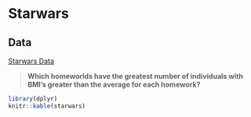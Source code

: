 # Starwars 

## Data

[Starwars Data](https://github.com/tidyverse/dplyr/tree/main/data-raw)

::: {.rmdnote}

> **Which homeworlds have the greatest number of individuals with BMI’s greater than the average for each homework?**

:::

```r
library(dplyr)
knitr::kable(starwars)
```






